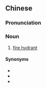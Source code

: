 ==Chinese==
{{zh-forms}}

===Pronunciation===
{{zh-pron
|m=jiējǐng
|c=gaai1 zeng2
|cat=n
}}

===Noun===
{{zh-noun}}

# [[fire hydrant]]

====Synonyms====
* {{zh-l|消防龍頭}}
* {{zh-l|消防栓}}
* {{zh-l|消火栓}}